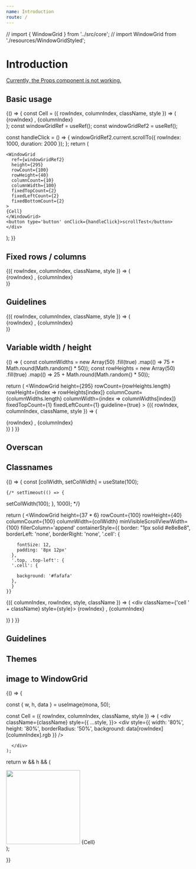 ```yaml
---
name: Introduction
route: /
---
```


// import { WindowGrid } from '../src/core';
// import WindowGrid from './resources/WindowGridStyled';

# Introduction

<Props of={WindowGrid} />

[Currently, the Props component is not working.](https://github.com/pedronauck/docz/issues/717)



## Basic usage

<Playground>
{() => {
  const Cell = ({ rowIndex, columnIndex, className, style }) => (
      <div className={className} style={style}>
        {rowIndex} , {columnIndex}
      </div>
    );
  const windowGridRef = useRef();
  const windowGridRef2 = useRef();

  const handleClick = () => {
    windowGridRef2.current.scrollTo({
      rowIndex: 1000, 
      duration: 2000
    });
  };
  return (
    <div ref={windowGridRef}>
      <div />
    
    <WindowGrid
      ref={windowGridRef2} 
      height={295}
      rowCount={100}
      rowHeight={40}
      columnCount={10}
      columnWidth={100}
      fixedTopCount={2}
      fixedLeftCount={2}
      fixedBottomCount={2}
    >
    {Cell}
    </WindowGrid>
    <button type='button' onClick={handleClick}>scrollTest</button>
    </div>
  );
}}
</Playground>

## Fixed rows / columns

<Playground>
<WindowGrid
  height={295}
  rowCount={100}
  rowHeight={40}
  columnCount={100}
  columnWidth={100}
  fixedTopCount={1}
  fixedLeftCount={1}
  overscanCount={5}
>
{({ rowIndex, columnIndex, className, style }) => (
  <div className={className} style={style}>
    {rowIndex} , {columnIndex}
  </div>
)}
</WindowGrid>
</Playground>


## Guidelines

<Playground>
<WindowGrid
  height={295}
  rowCount={100}
  rowHeight={40}
  columnCount={100}
  columnWidth={100}
  fixedTopCount={1}
  fixedLeftCount={1}
  guideline={true}
>
{({ rowIndex, columnIndex, className, style }) => (
  <div className={className} style={style}>
    {rowIndex} , {columnIndex}
  </div>
)}
</WindowGrid>
</Playground>

## Variable width / height

<Playground>
{() => {
  const columnWidths = new Array(50)
    .fill(true)
    .map(() => 75 + Math.round(Math.random() * 50));
  const rowHeights = new Array(50)
    .fill(true)
    .map(() => 25 + Math.round(Math.random() * 50));

  return (
    <WindowGrid
      height={295}
      rowCount={rowHeights.length}
      rowHeight={index => rowHeights[index]}
      columnCount={columnWidths.length}
      columnWidth={index => columnWidths[index]}
      fixedTopCount={1}
      fixedLeftCount={1}
      guideline={true}
    >
    {({ rowIndex, columnIndex, className, style }) => (
      <div className={className} style={style}>
        {rowIndex} , {columnIndex}
      </div>
    )}
    </WindowGrid>
  )
}}
</Playground>

## Overscan


## Classnames



<Playground>
  {() => {
    const [colWidth, setColWidth] = useState(100);

    {/* setTimeout(() => {
setColWidth(100);
    }, 1000); */}

return (
  <WindowGrid
    height={37 * 6}
    rowCount={100}
    rowHeight={40}
    columnCount={100}
    columnWidth={colWidth}
    minVisibleScrollViewWidth={100}
    fillerColumn='append'
    containerStyle={{
      border: "1px solid #e8e8e8",
      borderLeft: 'none',
      borderRight: 'none',
      '.cell': {
        
        fontSize: 12,
        padding: '8px 12px'
      },
      '.top, .top-left': {
      '.cell': {
        
        background: '#fafafa'
      },
      }
    }}
    
    
  >
  {({ columnIndex, rowIndex, style, className }) => (
    <div className={'cell ' + className} style={style}>
      {rowIndex} , {columnIndex}
    </div>
  )}
  </WindowGrid>
)
  }}

</Playground>





## Guidelines



## Themes

## image to WindowGrid

<Playground>
{() => {

  
  const { w, h, data } = useImage(mona, 50);

  const Cell = ({ rowIndex, columnIndex, className, style }) => (
      <div className={className} style={{ ...style,  }}>
        <div style={{ width: '80%', height: '80%', borderRadius: '50%', background: data[rowIndex][columnIndex].rgb }} />
        
      </div>
    );

    
  

  return w && h && (
    <div>
      <img src={mona} width='200' />
    <WindowGrid
      height={400}
      columnCount={w}
      columnWidth={20}
      rowCount={h}
      rowHeight={20}
      overscanCount={3}
      >
      {Cell}
    </WindowGrid>
    </div>
  );

}}
</Playground>

